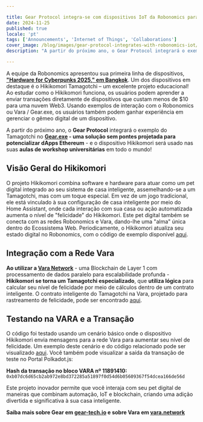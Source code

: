 ```yaml
---

title: Gear Protocol integra-se com dispositivos IoT da Robonomics para acelerar o uso e a educação da tecnologia Blockchain
date: 2024-11-25
published: true
locale: 'pt'
tags: ['Announcements', 'Internet of Things', 'Collaborations']
cover_image: /blog/images/gear-protocol-integrates-with-robonomics-iot/cover.webp
description: "A partir do próximo ano, o Gear Protocol integrará o exemplo do Tamagotchi no Gear.exe - uma solução sem pontes projetada para potencializar dApps Ethereum - e o dispositivo Hikikomori será usado nas suas aulas de workshop universitárias em todo o mundo!"

---
```


A equipe da Robonomics apresentou sua primeira linha de dispositivos, **["Hardware for Cyberpunks 2025," em Bangkok](https://x.com/AIRA_Robonomics/status/1856724439439913110)**. Um dos dispositivos em destaque é o Hikikomori Tamagotchi – um excelente projeto educacional! Ao estudar como o Hikikomori funciona, os usuários podem aprender a enviar transações diretamente de dispositivos que custam menos de $10 para uma nuvem Web3. Usando exemplos de interação com o Robonomics ou Vara / Gear.exe, os usuários também podem ganhar experiência em gerenciar o gêmeo digital de um dispositivo.

A partir do próximo ano, o **Gear Protocol** integrará o exemplo do Tamagotchi no **[Gear.exe](https://gear-tech.io/gear-exe) - uma solução sem pontes projetada para potencializar dApps Ethereum** - e o dispositivo Hikikomori será usado nas suas **aulas de workshop universitárias** em todo o mundo!

## Visão Geral do Hikikomori

O projeto Hikikomori combina software e hardware para atuar como um pet digital integrado ao seu sistema de casa inteligente, assemelhando-se a um Tamagotchi, mas com um toque especial. Em vez de um jogo tradicional, ele está vinculado à sua configuração de casa inteligente por meio do Home Assistant, onde cada interação com sua casa ou ação automatizada aumenta o nível de "felicidade" do Hikikomori. Este pet digital também se conecta com as redes Robonomics e Vara, dando-lhe uma "alma" única dentro do Ecossistema Web. Periodicamente, o Hikikomori atualiza seu estado digital no Robonomics, com o código de exemplo disponível [aqui](https://github.com/airalab/hikikomori-tamagotchi/tree/only-robonomics/main).

## Integração com a Rede Vara

**Ao utilizar a [Vara Network](https://vara.network)** - uma Blockchain de Layer 1 com processamento de dados paralelo para escalabilidade profunda - **Hikikomori se torna um Tamagotchi especializado**, que **utiliza lógica** para calcular seu nível de felicidade por meio de cálculos dentro de um contrato inteligente. O contrato inteligente do Tamagotchi na Vara, projetado para rastreamento de felicidade, pode ser encontrado [aqui](https://idea.gear-tech.io/programs/0x8e5f2de1fea16db5a65d4e64bca1f8a709585853749b3572ff15487db2146771?node=wss%3A%2F%2Ftestnet.vara.network).

## Testando na VARA e a Transação

O código foi testado usando um cenário básico onde o dispositivo Hikikomori envia mensagens para a rede Vara para aumentar seu nível de felicidade. Um exemplo deste cenário e do código relacionado pode ser visualizado [aqui](https://github.com/airalab/hikikomori-tamagotchi/tree/main/main). Você também pode visualizar a saída da transação de teste no Portal Polkadot.js: 

**Hash da transação no bloco VARA nº 11891410:**
`0xb07dc6d65cb2ab972e8bd372285a51897f0d54d6b05609367f54dcea166de56d`

Este projeto inovador permite que você interaja com seu pet digital de maneiras que combinam automação, IoT e blockchain, criando uma adição divertida e significativa à sua casa inteligente.

**Saiba mais sobre Gear em [gear-tech.io](https://gear-tech.io) e sobre Vara em [vara.network](https://vara.network)**